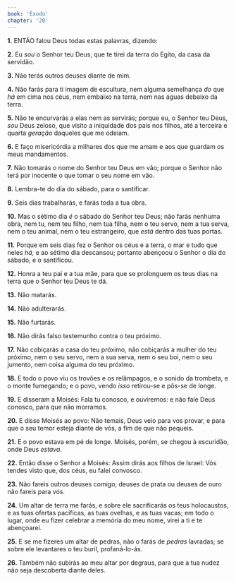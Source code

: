 ```yaml
---
book: 'Êxodo'
chapter: '20'
---
```


**1.** ENTÃO falou Deus todas estas palavras, dizendo:

**2.** Eu *sou* o Senhor teu Deus, que te tirei da terra do Egito, da casa da servidão.

**3.** Não terás outros deuses diante de mim.

**4.** Não farás para ti imagem de escultura, nem alguma semelhança *do* que *há* em cima nos céus, nem embaixo na terra, nem nas águas debaixo da terra.

**5.** Não te encurvarás a elas nem as servirás; porque eu, o Senhor teu Deus, *sou* Deus zeloso, que visito a iniquidade dos pais nos filhos, até a terceira e quarta *geração* daqueles que me odeiam.

**6.** E faço misericórdia a milhares dos que me amam e aos que guardam os meus mandamentos.

**7.** Não tomarás o nome do Senhor teu Deus em vão; porque o Senhor não terá por inocente o que tomar o seu nome em vão.

**8.** Lembra-te do dia do sábado, para o santificar.

**9.** Seis dias trabalharás, e farás toda a tua obra.

**10.** Mas o sétimo dia *é* o sábado do Senhor teu Deus; não farás nenhuma obra, nem tu, nem teu filho, nem tua filha, nem o teu servo, nem a tua serva, nem o teu animal, nem o teu estrangeiro, que *está* dentro das tuas portas.

**11.** Porque em seis dias fez o Senhor os céus e a terra, o mar e tudo que neles *há,* e ao sétimo dia descansou; portanto abençoou o Senhor o dia do sábado, e o santificou.

**12.** Honra a teu pai e a tua mãe, para que se prolonguem os teus dias na terra que o Senhor teu Deus te dá.

**13.** Não matarás.

**14.** Não adulterarás.

**15.** Não furtarás.

**16.** Não dirás falso testemunho contra o teu próximo.

**17.** Não cobiçarás a casa do teu próximo, não cobiçarás a mulher do teu próximo, nem o seu servo, nem a sua serva, nem o seu boi, nem o seu jumento, nem coisa alguma do teu próximo.

**18.** E todo o povo viu os trovões e os relâmpagos, e o sonido da trombeta, e o monte fumegando; e o povo, vendo *isso* retirou-se e pôs-se de longe.

**19.** E disseram a Moisés: Fala tu conosco, e ouviremos: e não fale Deus conosco, para que não morramos.

**20.** E disse Moisés ao povo: Não temais, Deus veio para vos provar, e para que o seu temor esteja diante de vós, a fim de que não pequeis.

**21.** E o povo estava em pé de longe. Moisés, porém, se chegou à escuridão, onde Deus *estava*.

**22.** Então disse o Senhor a Moisés: Assim dirás aos filhos de Israel: Vós tendes visto que, dos céus, eu falei convosco.

**23.** Não fareis outros deuses comigo; deuses de prata ou deuses de ouro não fareis para vós.

**24.** Um altar de terra me farás, e sobre ele sacrificarás os teus holocaustos, e as tuas ofertas pacíficas, as tuas ovelhas, e as tuas vacas; em todo o lugar, onde eu fizer celebrar a memória do meu nome, virei a ti e te abençoarei.

**25.** E se me fizeres um altar de pedras, não o farás de *pedras* lavradas; se sobre ele levantares o teu buril, profaná-lo-ás.

**26.** Também não subirás ao meu altar por degraus, para que a tua nudez não seja descoberta diante deles.